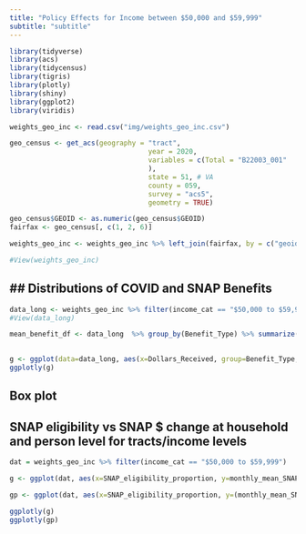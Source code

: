 ```yaml
---
title: "Policy Effects for Income between $50,000 and $59,999"
subtitle: "subtitle"
---
```


```r
library(tidyverse)
library(acs)
library(tidycensus)
library(tigris)
library(plotly)
library(shiny)
library(ggplot2)
library(viridis)

weights_geo_inc <- read.csv("img/weights_geo_inc.csv")

geo_census <- get_acs(geography = "tract",
                                  year = 2020,
                                  variables = c(Total = "B22003_001"
                                  ),
                                  state = 51, # VA
                                  county = 059,
                                  survey = "acs5",
                                  geometry = TRUE)

geo_census$GEOID <- as.numeric(geo_census$GEOID)
fairfax <- geo_census[, c(1, 2, 6)]

weights_geo_inc <- weights_geo_inc %>% left_join(fairfax, by = c("geoid"="GEOID"))

#View(weights_geo_inc)
```

## ## Distributions of COVID and SNAP Benefits
```r
data_long <- weights_geo_inc %>% filter(income_cat == "$50,000 to $59,999") %>% pivot_longer(c(monthly_mean_COVID_benefit, monthly_mean_SNAP_benefit), names_to = "Benefit_Type", values_to = "Dollars_Received")
#View(data_long)

mean_benefit_df <- data_long  %>% group_by(Benefit_Type) %>% summarize(Mean=mean(Dollars_Received, na.rm = TRUE))
  

g <- ggplot(data=data_long, aes(x=Dollars_Received, group=Benefit_Type, fill=Benefit_Type)) + geom_density(adjust=1.5, alpha=.5) + scale_fill_viridis(option = "D", discrete=TRUE, end=.6) + geom_vline(data=mean_benefit_df, aes(xintercept=Mean, color="#232D4B"), linetype="dashed", linewidth=1) + theme_bw() + labs(title="Monthly Benefit for Yearly Income $50,000 to $59,999", x="Monthly Average Benefit / Household (Dollars)")
ggplotly(g)
```

## Box plot

## SNAP eligibility vs SNAP $ change at household and person level for tracts/income levels

```r
dat = weights_geo_inc %>% filter(income_cat == "$50,000 to $59,999")

g <- ggplot(dat, aes(x=SNAP_eligibility_proportion, y=monthly_mean_SNAP_benefit - monthly_mean_COVID_benefit, label = NAME, label2 = households_represented, label3 = average_hh_size, fill = income_cat)) + geom_point() + labs(title = "Loss of SNAP Benefits with New Policy per Tract", x = "Proportion of Households Eligible for SNAP", y = "Loss of Monthly SNAP Benefit (Dollars)") + scale_fill_manual(values="#232D4B")

gp <- ggplot(dat, aes(x=SNAP_eligibility_proportion, y=(monthly_mean_SNAP_benefit - monthly_mean_COVID_benefit)/average_hh_size, label = NAME, label2 = households_represented, fill = income_cat)) + geom_point() + labs(title = "Loss of SNAP Benefits with New Policy Per Person per Tract", x = "Proportion of Households Eligible for SNAP", y = "Loss of Monthly SNAP Benefit (Dollars) / Average Household Size") + scale_fill_manual(values="#232D4B")

ggplotly(g)
ggplotly(gp)
```